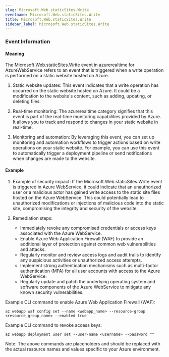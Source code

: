 ```yaml
--- 
slug: Microsoft.Web.staticSites.Write
eventname: Microsoft.Web.staticSites.Write
title: Microsoft.Web.staticSites.Write
sidebar_label: Microsoft.Web.staticSites.Write
---
```

                       
### Event Information

#### Meaning

The Microsoft.Web.staticSites.Write event in azurerealtime for AzureWebService refers to an event that is triggered when a write operation is performed on a static website hosted on Azure. 

1. Static website updates: This event indicates that a write operation has occurred on the static website hosted on Azure. It could be a modification to the website's content, such as adding, updating, or deleting files.

2. Real-time monitoring: The azurerealtime category signifies that this event is part of the real-time monitoring capabilities provided by Azure. It allows you to track and respond to changes in your static website in real-time.

3. Monitoring and automation: By leveraging this event, you can set up monitoring and automation workflows to trigger actions based on write operations on your static website. For example, you can use this event to automatically trigger a deployment pipeline or send notifications when changes are made to the website.

#### Example

1. Example of security impact: If the Microsoft.Web.staticSites.Write event is triggered in Azure WebService, it could indicate that an unauthorized user or a malicious actor has gained write access to the static site files hosted on the Azure WebService. This could potentially lead to unauthorized modifications or injections of malicious code into the static site, compromising the integrity and security of the website.

2. Remediation steps:
   - Immediately revoke any compromised credentials or access keys associated with the Azure WebService.
   - Enable Azure Web Application Firewall (WAF) to provide an additional layer of protection against common web vulnerabilities and attacks.
   - Regularly monitor and review access logs and audit trails to identify any suspicious activities or unauthorized access attempts.
   - Implement strong authentication mechanisms such as multi-factor authentication (MFA) for all user accounts with access to the Azure WebService.
   - Regularly update and patch the underlying operating system and software components of the Azure WebService to mitigate any known security vulnerabilities.

Example CLI command to enable Azure Web Application Firewall (WAF):
```
az webapp waf config set --name <webapp_name> --resource-group <resource_group_name> --enabled true
```

Example CLI command to revoke access keys:
```
az webapp deployment user set --user-name <username> --password ""
```

Note: The above commands are placeholders and should be replaced with the actual resource names and values specific to your Azure environment.


 